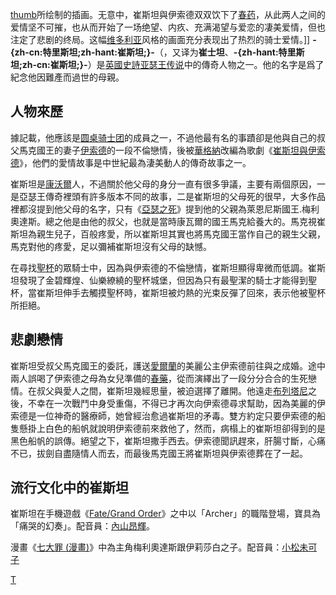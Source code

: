 {{expert|time=2015-12-14}}
{{Unreferenced|time=2017-08-06T19:45:30+00:00}} 
{{noteTA
|G1=melayu
|T=zh-cn:特里斯坦;zh-hant:崔斯坦;
|1=zh-cn:特里斯坦;zh-hant:崔斯坦;
}}
[[file:Tristan_and_Isolde_by_Evelyn_Paul.jpg|thumb]]所绘制的插画。无意中，崔斯坦與伊索德双双饮下了[[春药|春药]]，从此两人之间的爱情坚不可摧，也从而开始了一场绝望、内疚、充满渴望与爱恋的凄美爱情，但也注定了悲剧的终局。这幅[[维多利亚|维多利亚]]风格的画面充分表现出了热烈的骑士爱情。]]
'''-{zh-cn:特里斯坦;zh-hant:崔斯坦;}-'''（{{lang-en|Tristan}}，又译为'''崔士坦'''、'''-{zh-hant:特里斯坦;zh-cn:崔斯坦;}-'''）是[[英國|英國]][[史詩|史詩]][[亚瑟王传说|亚瑟王传说]]中的傳奇人物之一。他的名字是爲了紀念他因難產而過世的母親。

== 人物來歷 ==
據記載，他應該是[[圆桌骑士团|圆桌骑士团]]的成員之一，不過他最有名的事蹟卻是他與自己的叔父馬克國王的妻子[[伊索德|伊索德]]的一段不倫戀情，後被[[華格納|華格納]]改編為歌劇《[[崔斯坦與伊索德|崔斯坦與伊索德]]》，他們的愛情故事是中世紀最為淒美動人的傳奇故事之一。

崔斯坦是[[康沃爾|康沃爾]]人，不過關於他父母的身分一直有很多爭議，主要有兩個原因，一是亞瑟王傳奇裡頭有許多版本不同的故事，二是崔斯坦的父母死的很早，大多作品裡都沒提到他父母的名字，只有《[[亞瑟之死|亞瑟之死]]》提到他的父親為萊恩尼斯國王.梅利奧達斯。總之他是由他的叔父，也就是當時康瓦爾的國王馬克給養大的。馬克視崔斯坦為親生兒子，百般疼愛，所以崔斯坦其實也將馬克國王當作自己的親生父親，馬克對他的疼愛，足以彌補崔斯坦沒有父母的缺憾。

在尋找[[聖杯|聖杯]]的眾騎士中，因為與伊索德的不倫戀情，崔斯坦顯得卑微而低調。崔斯坦發現了金碧輝煌、仙樂繚繞的聖杯城堡，但因為只有最聖潔的騎士才能得到聖杯，當崔斯坦伸手去觸摸聖杯時，崔斯坦被灼熱的光束反彈了回來，表示他被聖杯所拒絕。

== 悲劇戀情 ==
崔斯坦受叔父馬克國王的委託，護送[[愛爾蘭|愛爾蘭]]的美麗公主伊索德前往與之成婚。途中兩人誤喝了伊索德之母為女兒準備的[[春藥|春藥]]，從而演繹出了一段分分合合的生死戀情。在叔父與愛人之間，崔斯坦幾經思量，被迫選擇了離開。他遠走[[布列塔尼|布列塔尼]]之後，不幸在一次戰鬥中身受重傷，不得已才再次向伊索德尋求幫助，因為美麗的伊索德是一位神奇的醫療師，她曾經治愈過崔斯坦的矛毒。雙方約定只要伊索德的船隻懸掛上白色的船帆就說明伊索德前來救他了，然而，病榻上的崔斯坦卻得到的是黑色船帆的誤傳。絕望之下，崔斯坦撒手西去。伊索德聞訊趕來，肝腸寸斷，心痛不已，拔劍自盡隨情人而去，而最後馬克國王將崔斯坦與伊索德葬在了一起。

== 流行文化中的崔斯坦 ==
崔斯坦在手機遊戲《[[Fate/Grand_Order|Fate/Grand Order]]》之中以「Archer」的職階登場，寶具為「痛哭的幻奏」。配音員：[[內山昂輝|內山昂輝]]。

漫畫《[[七大罪_(漫畫)|七大罪 (漫畫)]]》中為主角梅利奧達斯跟伊莉莎白之子。配音員：[[小松未可子|小松未可子]]

{{亞瑟王傳說}}

[[Category:圆桌骑士|T]]